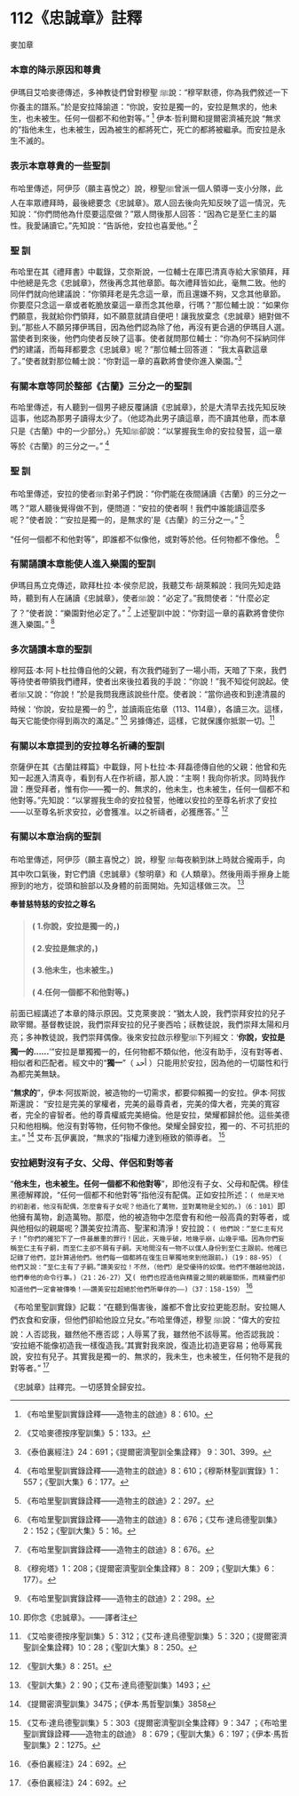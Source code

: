 # 112《忠誠章》註釋

麥加章

### 本章的降示原因和尊貴

伊瑪目艾哈麥德傳述，多神教徒們曾對穆聖 ﷺ說：“穆罕默德，你為我們敘述一下你養主的譜系。”於是安拉降諭道：“你說，安拉是獨一的，安拉是無求的，他未生，也未被生。任何一個都不和他對等。” [^1] 伊本·哲利爾和提爾密濟補充說 “無求的”指他未生，也未被生，因為被生的都將死亡，死亡的都將被繼承。而安拉是永生不滅的。

### 表示本章尊貴的一些聖訓

布哈里傳述，阿伊莎（願主喜悅之）說，穆聖ﷺ曾派一個人領導一支小分隊，此人在率眾禮拜時，最後總要念《忠誠章》。眾人回去後向先知反映了這一情況，先知說：“你們問他為什麼要這麼做？”眾人問後那人回答：“因為它是至仁主的屬性。我愛誦讀它。”先知說：“告訴他，安拉也喜愛他。” [^2]

### 聖 訓

布哈里在其《禮拜書》中載錄，艾奈斯說，一位輔士在庫巴清真寺給大家領拜，拜中他總是先念《忠誠章》，然後再念其他章節。每次禮拜皆如此，毫無二致。他的同伴們就向他建議說：“你領拜老是先念這一章，而且還嫌不夠，又念其他章節。你要麼只念這一章或者乾脆放棄這一章而念其他章，行嗎？”那位輔士說：“如果你們願意，我就給你們領拜，如不願意就請自便吧！讓我放棄念《忠誠章》絕對做不到。”那些人不願另擇伊瑪目，因為他們認為除了他，再沒有更合適的伊瑪目人選。當使者到來後，他們向使者反映了這事。使者就問那位輔士：“你為何不採納同伴們的建議，而每拜都要念《忠誠章》呢？”那位輔士回答道： “我太喜歡這章了。”使者就對那位輔士說：“你對這一章的喜歡將會使你進入樂園。”[^3]

### 有關本章等同於整部《古蘭》三分之一的聖訓

布哈里傳述，有人聽到一個男子總反覆誦讀《忠誠章》，於是大清早去找先知反映這事，他認為那男子讀得太少了。（他認為此男子讀這章，而不讀其他章，而本章只是《古蘭》中的一少部分。）先知ﷺ卻說：“以掌握我生命的安拉發誓，這一章等於《古蘭》的三分之一。” [^4]

### 聖 訓

布哈里傳述，安拉的使者ﷺ對弟子們說：“你們能在夜間誦讀《古蘭》的三分之一嗎？”眾人聽後覺得做不到，便問道：“安拉的使者啊！我們中誰能讀這麼多呢？”使者說：“‘安拉是獨一的，是無求的’是《古蘭》的三分之一。” [^5]

“任何一個都不和他對等”，即誰都不似像他，或對等於他。任何物都不像他。 [^6]

[^1]: 《布哈里聖訓實錄詮釋——造物主的啟迪》8：610。

[^2]: 《艾哈麥德按序聖訓集》5：133。

[^3]: 《泰伯裏經注》24：691；《提爾密濟聖訓全集詮釋》 9：301、399。

[^4]: 《布哈里聖訓實錄詮釋——造物主的啟迪》8：610；《穆斯林聖訓實錄》1：557；《聖訓大集》6：177。

[^5]: 《布哈里聖訓實錄詮釋——造物主的啟迪》2：297。

[^6]: 《布哈里聖訓實錄詮釋——造物主的啟迪》8：676；《艾布·達烏德聖訓集》2：152；《聖訓大集》5：16。

[^7]: 《布哈里聖訓實錄詮釋——造物主的啟迪》8：676。

### 有關誦讀本章能使人進入樂園的聖訓

伊瑪目馬立克傳述，歐拜杜拉·本·侯奈尼說，我聽艾布·胡萊賴說：我同先知走路時，聽到有人在誦讀《忠誠章》，使者ﷺ說：“必定了。”我問使者：“什麼必定了？”使者說：“樂園對他必定了。” [^7] 上述聖訓中說：“你對這一章的喜歡將會使你進入樂園。” [^8]

### 多次誦讀本章的聖訓

穆阿茲·本·阿卜杜拉傳自他的父親，有次我們碰到了一場小雨，天暗了下來，我們等待使者帶領我們禮拜，使者出來後拉着我的手說：“你說！”我不知從何說起。使者ﷺ又說：“你說！”於是我問我應該說些什麼。使者說：“當你過夜和到達清晨的時候：‘你說，安拉是獨一的 [^9]’，並讀兩庇佑章（113、114章），各讀三次。這樣，每天它能使你得到兩次的滿足。” [^10] 另據傳述，這樣，它就保護你抵禦一切。[^11]

### 有關以本章提到的安拉尊名祈禱的聖訓

奈薩伊在其《古蘭註釋篇》中載錄，阿卜杜拉·本·拜磊德傳自他的父親：他曾和先知一起進入清真寺，看到有人在作祈禱，那人說：“主啊！我向你祈求。同時我作證：應受拜者，惟有你——獨一的、無求的，他未生，也未被生，任何一個都不和他對等。”先知說：“以掌握我生命的安拉發誓，他確以安拉的至尊名祈求了安拉——以至尊名祈求安拉，必會獲准。以之祈禱者，必獲應答。” [^12]

### 有關以本章治病的聖訓

布哈里傳述，阿伊莎（願主喜悅之）說，穆聖 ﷺ每夜躺到牀上時就合攏兩手，向其中吹口氣後，對它們讀《忠誠章》《黎明章》和《人類章》。然後用兩手擦身上能擦到的地方，從頭和臉部以及身體的前面開始。先知這樣做三次。 [^13]

[^8]: 《穆宛塔》1：208；《提爾密濟聖訓全集詮釋》8： 209；《聖訓大集》6：177）。

[^9]: 《布哈里聖訓實錄詮釋——造物主的啟迪》2：298。

**奉普慈特慈的安拉之尊名**

> #### ( 1.你說，安拉是獨一的，) 
> #### ( 2.安拉是無求的，)
> #### ( 3.他未生，也未被生。)
> #### ( 4.任何一個都不和他對等。)

前面已經講述了本章的降示原因。艾克萊麥說：“猶太人說，我們崇拜安拉的兒子歐宰爾。基督教徒說，我們崇拜安拉的兒子麥西哈；祆教徒說，我們崇拜太陽和月亮；多神教徒說，我們崇拜偶像。後來安拉啟示穆聖ﷺ下列經文：‘**你說，安拉是獨一的……**’”安拉是單獨獨一的，任何物都不類似他，他沒有助手，沒有對等者、相似者和匹配者。經文中的“**獨一**”（ أحد ）只能用於安拉，因為他的一切屬性和行為都完美無缺。

“**無求的**”，伊本·阿拔斯說，被造物的一切需求，都要仰賴獨一的安拉。伊本·阿拔斯還說： “安拉是完美的掌權者，完美的最尊貴者，完美的偉大者，完美的寬容者，完全的睿智者。他的尊貴權威完美絕倫。他是安拉，榮耀都歸於他。這些美德只和他相稱。他沒有對等物，任何物不像他。榮耀全歸安拉，獨一的、不可抗拒的主。” [^14] 艾布·瓦伊裏說，“無求的”指權力達到極致的領導者。 [^15]

### 安拉絕對沒有子女、父母、伴侶和對等者

“**他未生，也未被生。任何一個都不和他對等**”，即他沒有子女、父母和配偶。穆佳黑德解釋說，“任何一個都不和他對等”指他沒有配偶。正如安拉所述：`( 他是天地的初創者，他沒有配偶，怎麼會有子女呢？他造化了萬物，並對萬物是全知的。)（6：101）`即他擁有萬物，創造萬物。那麼，他的被造物中怎麼會有和他一般高貴的對等者，或與他相似的親屬呢？讚美安拉清高、聖潔和清淨！安拉說：`( 他們說：“至仁主有兒子！”你們的確犯下了一件最嚴重的罪行！因此，天幾乎破，地幾乎崩，山幾乎塌。因為你們妄稱至仁主有子嗣，而至仁主卻不屑有子嗣。天地間沒有一物不以僕人身份到至仁主跟前。他確已記錄了他們，並計算過他們。他們每一個都將在復生日單獨地來到他跟前。)（19：88-95）`  `( 他們又說：“至仁主有了子嗣。”讚美安拉！不然，（他們）是受優待的奴僕。他們不僭越他說話，他們奉他的命令行事。)（21：26-27）`又`( 他們也捏造他與精靈之間的親屬關係，而精靈們卻知道他們一定會被傳喚！——讚美安拉超絕於他們所舉伴的——)（37：158-159）` [^16]

《布哈里聖訓實錄》記載：“在聽到傷害後，誰都不會比安拉更能忍耐。安拉賜人們衣食和安康，但他們卻給他設立兒女。”布哈里傳述，穆聖 ﷺ說：“偉大的安拉說：人否認我，雖然他不應否認；人辱罵了我，雖然他不該辱罵。他否認我說： ‘安拉絕不能像初造我一樣復造我。’其實對我來說，復造比初造更容易；他辱罵我說，安拉有兒子。其實我是獨一的、無求的，我未生，也未被生，任何物不是我的對等者。” [^17]

《忠誠章》註釋完。一切感贊全歸安拉。

[^10]: 即你念《忠誠章》。——譯者注

[^11]:《艾哈麥德按序聖訓集》5：312；《艾布·達烏德聖訓集》5：320；《提爾密濟聖訓全集詮釋》10：28；《聖訓大集》8：250。

[^12]:《聖訓大集》8：251。

[^13]:《聖訓大集》2：90；《艾布·達烏德聖訓集》1493；

[^14]:《提爾密濟聖訓集》3475；《伊本·馬哲聖訓集》3858

[^15]:《艾布·達烏德聖訓集》5：303《提爾密濟聖訓全集詮釋》9：347 ；《布哈里聖訓實錄詮釋——造物主的啟迪》 8：679；《聖訓大集》6：197；《伊本·馬哲聖訓集》2：1275。

[^16]:《泰伯裏經注》24：692。

[^17]:《泰伯裏經注》24：692。
